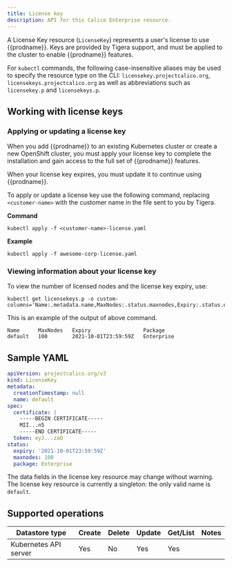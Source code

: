 ```yaml
---
title: License key
description: API for this Calico Enterprise resource.
---
```


A License Key resource (`LicenseKey`) represents a user's license to use {{prodname}}. Keys are
provided by Tigera support, and must be applied to the cluster to enable
{{prodname}} features.

For `kubectl` commands, the following case-insensitive aliases may be used to specify
the resource type on the CLI: `licensekey.projectcalico.org`, `licensekeys.projectcalico.org`
as well as abbreviations such as `licensekey.p` and `licensekeys.p`.

## Working with license keys

### Applying or updating a license key

When you add {{prodname}} to an existing Kubernetes cluster or create a
new OpenShift cluster, you must apply your license key to complete the installation
and gain access to the full set of {{prodname}} features.

When your license key expires, you must update it to continue using {{prodname}}.

To apply or update a license key use the following command, replacing `<customer-name>`
with the customer name in the file sent to you by Tigera.

**Command**

```batch
kubectl apply -f <customer-name>-license.yaml
```

**Example**

```batch
kubectl apply -f awesome-corp-license.yaml
```

### Viewing information about your license key

To view the number of licensed nodes and the license key expiry, use:

```batch
kubectl get licensekeys.p -o custom-columns='Name:.metadata.name,MaxNodes:.status.maxnodes,Expiry:.status.expiry,PackageType:.status.package'
```

This is an example of the output of above command.

```
Name      MaxNodes   Expiry                 Package
default   100        2021-10-01T23:59:59Z   Enterprise
```

## Sample YAML

```yaml
apiVersion: projectcalico.org/v3
kind: LicenseKey
metadata:
  creationTimestamp: null
  name: default
spec:
  certificate: |
    -----BEGIN CERTIFICATE-----
    MII...n5
    -----END CERTIFICATE-----
  token: eyJ...zaQ
status:
  expiry: '2021-10-01T23:59:59Z'
  maxnodes: 100
  package: Enterprise
```

The data fields in the license key resource may change without warning. The license key resource
is currently a singleton: the only valid name is `default`.

## Supported operations

| Datastore type        | Create | Delete | Update | Get/List | Notes |
| --------------------- | ------ | ------ | ------ | -------- | ----- |
| Kubernetes API server | Yes    | No     | Yes    | Yes      |

